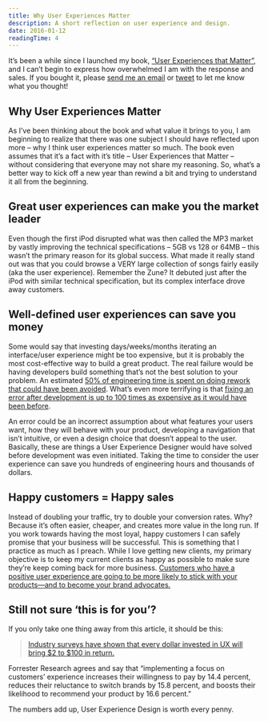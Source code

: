 ```yaml
---
title: Why User Experiences Matter
description: A short reflection on user experience and design.
date: 2016-01-12
readingTime: 4
---
```


It’s been a while since I launched my book, <a href="/book/" target="_blank">“User Experiences that Matter”</a>, and I can’t begin to express how overwhelmed I am with the response and sales. If you bought it, please <a href="mailto:anton@www.antonsten.com">send me an email</a> or <a href="https://twitter.com/antonsten">tweet</a> to let me know what you thought!

## Why User Experiences Matter

As I’ve been thinking about the book and what value it brings to you, I am beginning to realize that there was one subject I should have reflected upon more &#8211; why I think user experiences matter so much. The book even assumes that it’s a fact with it’s title &#8211; User Experiences that Matter &#8211; without considering that everyone may not share my reasoning. So, what’s a better way to kick off a new year than rewind a bit and trying to understand it all from the beginning.

## Great user experiences can make you the market leader

Even though the first iPod disrupted what was then called the MP3 market by vastly improving the technical specifications &#8211; 5GB vs 128 or 64MB &#8211; this wasn’t the primary reason for its global success. What made it really stand out was that you could browse a VERY large collection of songs fairly easily (aka the user experience). Remember the Zune? It debuted just after the iPod with similar technical specification, but its complex interface drove away customers.

## Well-defined user experiences can save you money

Some would say that investing days/weeks/months iterating an interface/user experience might be too expensive, but it is probably the most cost-effective way to build a great product. The real failure would be having developers build something that’s not the best solution to your problem. An estimated <a href="http://www.usability.gov/what-and-why/benefits-of-ucd.html" target="_blank">50% of engineering time is spent on doing rework that could have been avoided</a>. What’s even more terrifying is that <a href="https://www.youtube.com/watch?v=O94kYyzqvTc#t=11" target="_blank">fixing an error after development is up to 100 times as expensive as it would have been before</a>.

An error could be an incorrect assumption about what features your users want, how they will behave with your product, developing a navigation that isn’t intuitive, or even a design choice that doesn’t appeal to the user. Basically, these are things a User Experience Designer would have solved before development was even initiated. Taking the time to consider the user experience can save you hundreds of engineering hours and thousands of dollars.

## Happy customers = Happy sales

Instead of doubling your traffic, try to double your conversion rates. Why? Because it’s often easier, cheaper, and creates more value in the long run. If you work towards having the most loyal, happy customers I can safely promise that your business will be successful. This is something that I practice as much as I preach. While I love getting new clients, my primary objective is to keep my current clients as happy as possible to make sure they’re keep coming back for more business. <a href="http://www.smashingmagazine.com/2011/08/26/taking-a-customer-from-like-to-love-the-ux-of-long-term-relationships/" target="_blank">Customers who have a positive user experience are going to be more likely to stick with your products—and to become your brand advocates.</a>

## Still not sure ‘this is for you’?

If you only take one thing away from this article, it should be this:

> <a href="http://www.fastcodesign.com/1669283/dollars-and-sense-the-business-case-for-investing-in-ui-design" target="_blank">Industry surveys have shown that every dollar invested in UX will bring $2 to $100 in return.</a>

Forrester Research agrees and say that “implementing a focus on customers’ experience increases their willingness to pay by 14.4 percent, reduces their reluctance to switch brands by 15.8 percent, and boosts their likelihood to recommend your product by 16.6 percent."

The numbers add up, User Experience Design is worth every penny.